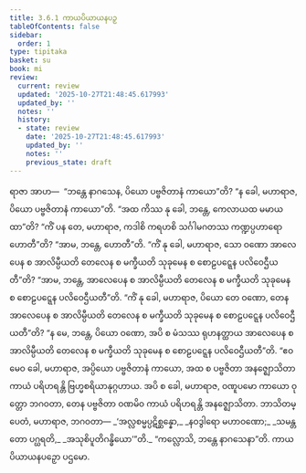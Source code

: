 ```yaml
---
title: 3.6.1 ကာယပိယာယနပဉှ
tableOfContents: false
sidebar:
  order: 1
type: tipitaka
basket: su
book: mi
review:
  current: review
  updated: '2025-10-27T21:48:45.617993'
  updated_by: ''
  notes: ''
  history:
  - state: review
    date: '2025-10-27T21:48:45.617993'
    updated_by: ''
    notes: ''
    previous_state: draft
---
```



<ReviewStatus review={frontmatter.review} showDetails={true} />

<HypothesisAnnotation frontmatter={frontmatter} />

<DynamicBreadcrumb />

<Division number="83" book="mi" e="ch" v="28">

<Paragraph number="397" book="mi">
ရာဇာ အာဟ—  “ဘန္တေ နာဂသေန, ပိယော ပဗ္ဗဇိတာနံ ကာယော”တိ? “န ခေါ, မဟာရာဇ, ပိယော ပဗ္ဗဇိတာနံ ကာယော”တိ. “အထ ကိဿ နု ခေါ, ဘန္တေ, ကေလာယထ မမာယထာ”တိ? “ကိံ ပန တေ, မဟာရာဇ, ကဒါစိ ကရဟစိ သင်္ဂါမဂတဿ ကဏ္ဍပ္ပဟာရော ဟောတီ”တိ? “အာမ, ဘန္တေ, ဟောတီ”တိ. “ကိံ နု ခေါ, မဟာရာဇ, သော ဝဏော အာလေပေန စ အာလိမ္ပီယတိ တေလေန စ မက္ခီယတိ သုခုမေန စ စောဠပဋ္ဋေန ပလိဝေဌီယတီ”တိ? “အာမ, ဘန္တေ, အာလေပေန စ အာလိမ္ပီယတိ တေလေန စ မက္ခီယတိ သုခုမေန စ စောဠပဋ္ဋေန ပလိဝေဌီယတီ”တိ. “ကိံ နု ခေါ, မဟာရာဇ, ပိယော တေ ဝဏော, တေန အာလေပေန စ အာလိမ္ပီယတိ တေလေန စ မက္ခီယတိ သုခုမေန စ စောဠပဋ္ဋေန ပလိဝေဌီယတီ”တိ? “န မေ, ဘန္တေ, ပိယော ဝဏော, အပိ စ မံသဿ ရုဟနတ္ထာယ အာလေပေန စ အာလိမ္ပီယတိ တေလေန စ မက္ခီယတိ သုခုမေန စ စောဠပဋ္ဋေန ပလိဝေဌီယတီ”တိ. “ဧဝမေဝ ခေါ, မဟာရာဇ, အပ္ပိယော ပဗ္ဗဇိတာနံ ကာယော, အထ စ ပဗ္ဗဇိတာ အနဇ္ဈောသိတာ ကာယံ ပရိဟရန္တိ ဗြဟ္မစရိယာနုဂ္ဂဟာယ. အပိ စ ခေါ, မဟာရာဇ, ဝဏူပမော ကာယော ဝုတ္တော ဘဂဝတာ, တေန ပဗ္ဗဇိတာ ဝဏမိဝ ကာယံ ပရိဟရန္တိ အနဇ္ဈောသိတာ. ဘာသိတမ္ပေတံ, မဟာရာဇ, ဘဂဝတာ—
</Paragraph>

<Paragraph number="398" type="verses" book="mi">
_‘အလ္လစမ္မပ္ပဋိစ္ဆန္နော,_  
_နဝဒွါရော မဟာဝဏော;_  
_သမန္တတော ပဂ္ဃရတိ,_  
_အသုစိပူတိဂန္ဓိယော’”တိ._  

</Paragraph>

<Paragraph number="399" book="mi">
“ကလ္လောသိ, ဘန္တေ နာဂသေနာ”တိ.

</Paragraph>
</Division>

<Paragraph number="400" type="center" book="mi">
ကာယပိယာယနပဉှော ပဌမော.
</Paragraph>